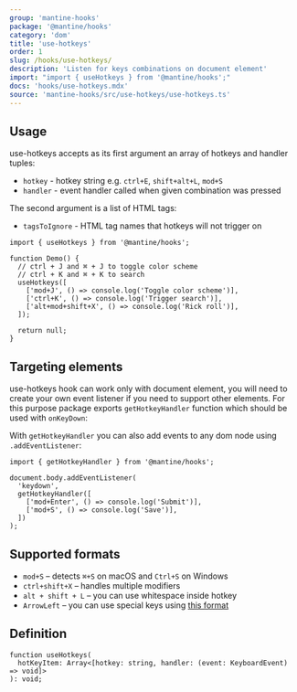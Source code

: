 ```yaml
---
group: 'mantine-hooks'
package: '@mantine/hooks'
category: 'dom'
title: 'use-hotkeys'
order: 1
slug: /hooks/use-hotkeys/
description: 'Listen for keys combinations on document element'
import: "import { useHotkeys } from '@mantine/hooks';"
docs: 'hooks/use-hotkeys.mdx'
source: 'mantine-hooks/src/use-hotkeys/use-hotkeys.ts'
---
```



## Usage

use-hotkeys accepts as its first argument an array of hotkeys and handler tuples:

- `hotkey` - hotkey string e.g. `ctrl+E`, `shift+alt+L`, `mod+S`
- `handler` - event handler called when given combination was pressed

The second argument is a list of HTML tags:

- `tagsToIgnore` - HTML tag names that hotkeys will not trigger on

```tsx
import { useHotkeys } from '@mantine/hooks';

function Demo() {
  // ctrl + J and ⌘ + J to toggle color scheme
  // ctrl + K and ⌘ + K to search
  useHotkeys([
    ['mod+J', () => console.log('Toggle color scheme')],
    ['ctrl+K', () => console.log('Trigger search')],
    ['alt+mod+shift+X', () => console.log('Rick roll')],
  ]);

  return null;
}
```

## Targeting elements

use-hotkeys hook can work only with document element, you will need to create your own event listener
if you need to support other elements. For this purpose package exports `getHotkeyHandler` function
which should be used with `onKeyDown`:

<Demo data={HooksDemos.useHotkeysDemo} />

With `getHotkeyHandler` you can also add events to any dom node using `.addEventListener`:

```tsx
import { getHotkeyHandler } from '@mantine/hooks';

document.body.addEventListener(
  'keydown',
  getHotkeyHandler([
    ['mod+Enter', () => console.log('Submit')],
    ['mod+S', () => console.log('Save')],
  ])
);
```

## Supported formats

- `mod+S` – detects `⌘+S` on macOS and `Ctrl+S` on Windows
- `ctrl+shift+X` – handles multiple modifiers
- `alt + shift + L` – you can use whitespace inside hotkey
- `ArrowLeft` – you can use special keys using [this format](https://developer.mozilla.org/en-US/docs/Web/API/KeyboardEvent/key/Key_Values)

## Definition

```tsx
function useHotkeys(
  hotKeyItem: Array<[hotkey: string, handler: (event: KeyboardEvent) => void]>
): void;
```
